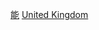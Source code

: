 {{Portal|英國|能源}}
{{Commonscat|Energy in the United Kingdom}}

[[Category:英國經濟|能]]
[[Category:歐洲各國能源|United Kingdom]]